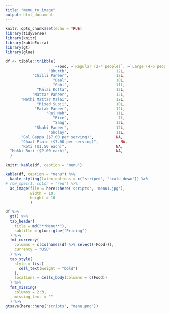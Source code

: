 ```yaml
---
title: "menu_to_image"
output: html_document
---
```


```r
knitr::opts_chunk$set(echo = TRUE)
library(tidyverse)
library(knitr)
library(kableExtra)
library(gt)
library(glue)
```

```r
df <- tibble::tribble(
                      ~Food, ~`Regular (2-4 people)`, ~`Large (4-6 people)`,
                   "Bhurth",                     12L,                   16L,
            "Chilli Paneer",                     12L,                   16L,
                     "Daal",                     10L,                   14L,
                     "Gobi",                     11L,                   15L,
              "Malai Kofta",                     12L,                   15L,
            "Mattar Paneer",                     12L,                   16L,
       "Methi Mattar Malai",                     12L,                   16L,
              "Mixed Subji",                     10L,                   14L,
             "Palak Paneer",                     12L,                   16L,
                  "Raj Mah",                     11L,                   15L,
                     "Rice",                      7L,                    9L,
                     "Saag",                     12L,                   16L,
             "Shahi Paneer",                     12L,                   16L,
                   "Sholay",                     11L,                   15L,
       "Gol Gappa ($7.00 per serving)",          NA,                    NA,
       "Chaat Plate ($7.00 per serving)",          NA,                    NA,
       "Roti ($1.50 each)",                      NA,                    NA,
  "Makki Roti ($2.00 each)",                     NA,                    NA
  )

```

```r
knitr::kable(df, caption = "menu")
```

```r
kable(df, caption = "menu") %>%
  kable_styling(latex_options = c("striped", "scale_down")) %>%
# row_spec(1, color = "red") %>%
  as_image(file = here::here('scripts', 'menu1.jpg'),
           width = 10,
           height = 10
           )
```

```r
df %>%
  gt() %>%
  tab_header(
    title = md("**Menu**"),
    subtitle = glue::glue("Pricing")
  ) %>%
  fmt_currency(
    columns = c(colnames(df %>% select(-Food))),
    currency = "USD"
  ) %>%
  tab_style(
    style = list(
      cell_text(weight = "bold")
    ),
    locations = cells_body(columns = c(Food))
  ) %>%
  fmt_missing(
    columns = 2:3,
    missing_text = ""
  ) %>%
gtsave(here::here("scripts", "menu.png"))
```

